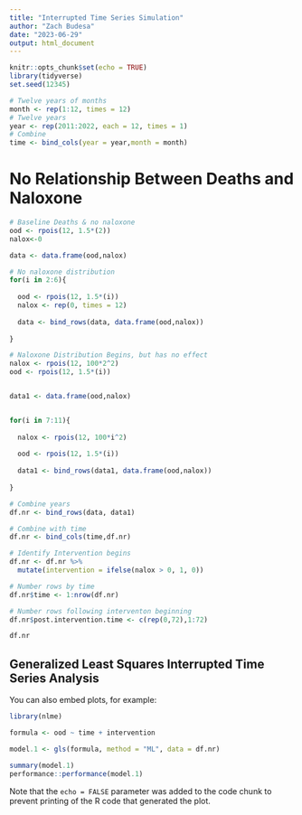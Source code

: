 ```yaml
---
title: "Interrupted Time Series Simulation"
author: "Zach Budesa"
date: "2023-06-29"
output: html_document
---
```


```r
knitr::opts_chunk$set(echo = TRUE)
library(tidyverse)
set.seed(12345)
```

```r
# Twelve years of months
month <- rep(1:12, times = 12)
# Twelve years
year <- rep(2011:2022, each = 12, times = 1)
# Combine
time <- bind_cols(year = year,month = month)
```


# No Relationship Between Deaths and Naloxone

```r
# Baseline Deaths & no naloxone
ood <- rpois(12, 1.5*(2))
nalox<-0

data <- data.frame(ood,nalox)

# No naloxone distribution
for(i in 2:6){
  
  ood <- rpois(12, 1.5*(i))
  nalox <- rep(0, times = 12)
  
  data <- bind_rows(data, data.frame(ood,nalox))
  
}

# Naloxone Distribution Begins, but has no effect
nalox <- rpois(12, 100*2^2)
ood <- rpois(12, 1.5*(i))


data1 <- data.frame(ood,nalox)


for(i in 7:11){
  
  nalox <- rpois(12, 100*i^2)
  
  ood <- rpois(12, 1.5*(i))
  
  data1 <- bind_rows(data1, data.frame(ood,nalox))
  
}

# Combine years
df.nr <- bind_rows(data, data1)

# Combine with time
df.nr <- bind_cols(time,df.nr)

# Identify Intervention begins
df.nr <- df.nr %>% 
  mutate(intervention = ifelse(nalox > 0, 1, 0))

# Number rows by time
df.nr$time <- 1:nrow(df.nr)

# Number rows following interventon beginning
df.nr$post.intervention.time <- c(rep(0,72),1:72)

df.nr


```

## Generalized Least Squares Interrupted Time Series Analysis

You can also embed plots, for example:

```r
library(nlme)

formula <- ood ~ time + intervention

model.1 <- gls(formula, method = "ML", data = df.nr)

summary(model.1)
performance::performance(model.1)
```

Note that the `echo = FALSE` parameter was added to the code chunk to prevent printing of the R code that generated the plot.
